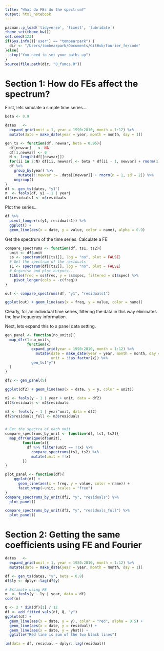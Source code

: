 ```yaml
---
title: "What do FEs do the spectrum?"
output: html_notebook
---
```


```r
pacman::p_load('tidyverse', 'fixest', 'lubridate')
theme_set(theme_bw())
set.seed(123)
if(Sys.info()['user'] == "tombearpark") {
  dir <- "/Users/tombearpark/Documents/GitHub/fourier_fe/code"
}else{
  stop("You need to set your paths up")
}
source(file.path(dir, "0_funcs.R"))
```

# Section 1: How do FEs affect the spectrum?

First, lets simulate a simple time series...

```r
beta <- 0.9

dates   <- 
  expand_grid(unit = 1, year = 1990:2010, month = 1:12) %>% 
  mutate(date = make_date(year = year, month = month, day = 1))

gen_ts <- function(df, newvar, beta = 0.95){
  df[newvar]   <- NA
  df[1,newvar] <- 0
  N <- length(df[[newvar]])
  for(ii in 2:N) df[ii, newvar] <- beta * df[ii - 1, newvar] + rnorm(1) 
  df %>% 
    group_by(year) %>% 
      mutate(!!newvar := .data[[newvar]] + rnorm(n = 1, sd = 2)) %>% 
    ungroup()
}
df <- gen_ts(dates, "y1")
m  <- feols(df, y1 ~ 1 | year)
df$residuals1 <- m$residuals
```

Plot the series...

```r
df %>% 
  pivot_longer(c(y1, residuals1)) %>% 
  ggplot() + 
  geom_line(aes(x = date, y = value, color = name), alpha = 0.9)

```

Get the spectrum of the time series. Calculate a FE

```r
compare_spectrums <- function(df, ts1, ts2){
  unit <- df$unit
  ss <- spectrum(df[[ts1]], log = "no", plot = FALSE)
  # Get the spectrum of the residuals
  s1 <- spectrum(df[[ts2]], log = "no", plot = FALSE)
  # Organise and plot outputs...
  tibble(freq = ss$freq, y = ss$spec, filtered = s1$spec) %>% 
    pivot_longer(cols = -c(freq))
}

out <- compare_spectrums(df, "y1", "residuals1")

ggplot(out) + geom_line(aes(x = freq, y = value, color = name))
```

Clearly, for an individual time series, filtering the data in this way eliminates the low frequency information.

Next, lets expand this to a panel data setting.

```r

gen_panel <- function(no_units){
  map_dfr(1:no_units, 
          function(x) 
            expand_grid(year = 1990:2010, month = 1:12) %>% 
              mutate(date = make_date(year = year, month = month, day = 1), 
                     unit = !!as.factor(x)) %>% 
            gen_ts("y")
  )
}

df2 <- gen_panel(5)

ggplot(df2) + geom_line(aes(x = date, y = y, color = unit))

```

```r
m2 <- feols(y ~ 1 | year + unit, data = df2)
df2$residuals <- m2$residuals

m3 <- feols(y ~ 1 | year^unit, data = df2)
df2$residuals_full <- m3$residuals


# Get the spectra of each unit 
compare_spectrums_by_unit <- function(df, ts1, ts2){
  map_dfr(unique(df$unit), 
        function(x){
          df %>% filter(unit == !!x) %>% 
            compare_spectrums(ts1, ts2) %>% 
            mutate(unit = !!x)
        })
}

plot_panel <- function(df){
    ggplot(df) + 
      geom_line(aes(x = freq, y = value, color = name)) + 
      facet_wrap(~unit, scales = "free")
}
compare_spectrums_by_unit(df2, "y", "residuals") %>% 
  plot_panel()


```

```r
compare_spectrums_by_unit(df2, "y", "residuals_full") %>% 
  plot_panel()

```

# Section 2: Getting the same coefficients using FE and Fourier

```r
dates   <- 
  expand_grid(unit = 1, year = 1980:2010, month = 1:12) %>% 
  mutate(date = make_date(year = year, month = month, day = 1))

df <- gen_ts(dates, "y", beta = 0.8)
df$ly <- dplyr::lag(df$y)

# Estimate using FE
m  <- feols(y ~ ly | year, data = df)
coef(m)
```

```r
Q <- 2 * dim(df)[1] / 12
df <- add_fitted_vals(df, Q, "y")
ggplot(df) + 
  geom_line(aes(x = date, y = y), color = "red", alpha = 0.5) +
  geom_line(aes(x = date, y = residual)) + 
  geom_line(aes(x = date, y = yhat)) + 
  ggtitle("Red line is sum of the two black lines")
```

```r

lm(data = df, residual ~ dplyr::lag(residual))
```
